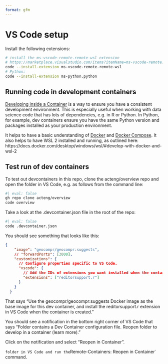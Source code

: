 ```yaml
---
format: gfm
---
```


# VS Code setup

Install the following extensions:

```bash
# install the ms-vscode-remote.remote-wsl extension 
# https://marketplace.visualstudio.com/items?itemName=ms-vscode-remote.remote-wsl
code --install-extension ms-vscode-remote.remote-wsl
# Python:
code --install-extension ms-python.python
```

## Running code in development containers

[Developing inside a Container](https://code.visualstudio.com/docs/remote/containers) is a way to ensure you have a consistent development environment.
This is especially useful when working with data science code that has lots of dependencies, e.g. in R or Python.
In Python, for example, dev containers ensure you have the same Python version and packages installed as your production environment.

It helps to have a basic understanding of [Docker](https://www.docker.com/) and [Docker Compose](https://docs.docker.com/compose/).
It also helps to have WSL 2 installed and running, as outlined here: https://docs.docker.com/desktop/windows/wsl/#develop-with-docker-and-wsl-2

## Test run of dev containers

To test out devcontainers in this repo, clone the acteng/overview repo and open the folder in VS Code, e.g. as follows from the command line:

```bash
#| eval: false
gh repo clone acteng/overview
code overview
```

Take a look at the .devcontainer.json file in the root of the repo:

```bash
#| eval: false
code .devcontainer.json
```

You should see something that looks like this:

```json
{
    "image": "geocompr/geocompr:suggests",
    // "forwardPorts": [3000],
    "customizations": {
      // Configure properties specific to VS Code.
      "vscode": {
        // Add the IDs of extensions you want installed when the container is created.
        "extensions": ["reditorsupport.r"]
      }
    }
  }
```

That says "Use the geocompr/geocompr:suggests Docker image as the base image for this dev container, and install the reditorsupport.r extension in VS Code when the container is created."

You should see a notification in the bottom right corner of VS Code that says "Folder contains a Dev Container configuration file. Reopen folder to develop in a container (learn more)."

Click on the notification and select "Reopen in Container".


 ` folder in VS Code and run the `Remote-Containers: Reopen in Container` command.